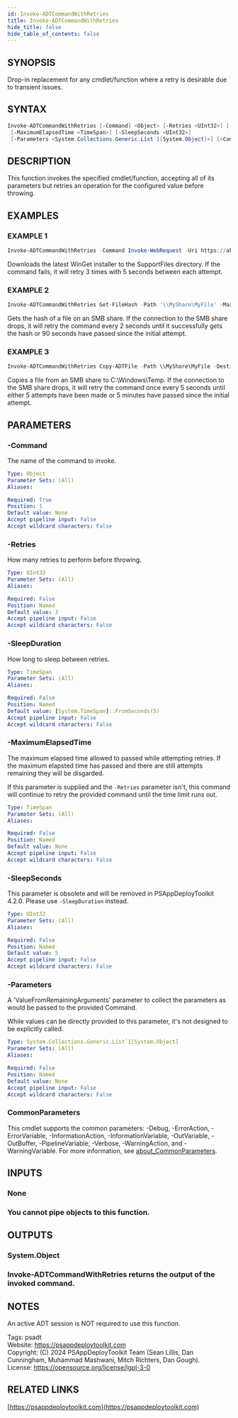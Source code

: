 ```yaml
---
id: Invoke-ADTCommandWithRetries
title: Invoke-ADTCommandWithRetries
hide_title: false
hide_table_of_contents: false
---
```


## SYNOPSIS

Drop-in replacement for any cmdlet/function where a retry is desirable due to transient issues.

## SYNTAX

```powershell
Invoke-ADTCommandWithRetries [-Command] <Object> [-Retries <UInt32>] [-SleepDuration <TimeSpan>]
 [-MaximumElapsedTime <TimeSpan>] [-SleepSeconds <UInt32>]
 [-Parameters <System.Collections.Generic.List`1[System.Object]>] [<CommonParameters>]
```

## DESCRIPTION

This function invokes the specified cmdlet/function, accepting all of its parameters but retries an operation for the configured value before throwing.

## EXAMPLES

### EXAMPLE 1

```powershell
Invoke-ADTCommandWithRetries -Command Invoke-WebRequest -Uri https://aka.ms/getwinget -OutFile "$($adtSession.DirSupportFiles)\Microsoft.DesktopAppInstaller_8wekyb3d8bbwe.msixbundle"
```

Downloads the latest WinGet installer to the SupportFiles directory.
If the command fails, it will retry 3 times with 5 seconds between each attempt.

### EXAMPLE 2

```powershell
Invoke-ADTCommandWithRetries Get-FileHash -Path '\\MyShare\MyFile' -MaximumElapsedTime (New-TimeSpan -Seconds 90) -SleepDuration (New-TimeSpan -Seconds 1)
```

Gets the hash of a file on an SMB share.
If the connection to the SMB share drops, it will retry the command every 2 seconds until it successfully gets the hash or 90 seconds have passed since the initial attempt.

### EXAMPLE 3

```powershell
Invoke-ADTCommandWithRetries Copy-ADTFile -Path \\MyShare\MyFile -Destination C:\Windows\Temp -Retries 5 -MaximumElapsedTime (New-TimeSpan -Minutes 5)
```

Copies a file from an SMB share to C:\Windows\Temp.
If the connection to the SMB share drops, it will retry the command once every 5 seconds until either 5 attempts have been made or 5 minutes have passed since the initial attempt.

## PARAMETERS

### -Command

The name of the command to invoke.

```yaml
Type: Object
Parameter Sets: (All)
Aliases:

Required: True
Position: 1
Default value: None
Accept pipeline input: False
Accept wildcard characters: False
```

### -Retries

How many retries to perform before throwing.

```yaml
Type: UInt32
Parameter Sets: (All)
Aliases:

Required: False
Position: Named
Default value: 3
Accept pipeline input: False
Accept wildcard characters: False
```

### -SleepDuration

How long to sleep between retries.

```yaml
Type: TimeSpan
Parameter Sets: (All)
Aliases:

Required: False
Position: Named
Default value: [System.TimeSpan]::FromSeconds(5)
Accept pipeline input: False
Accept wildcard characters: False
```

### -MaximumElapsedTime

The maximum elapsed time allowed to passed while attempting retries.
If the maximum elapsted time has passed and there are still attempts remaining they will be disgarded.

If this parameter is supplied and the `-Retries` parameter isn't, this command will continue to retry the provided command until the time limit runs out.

```yaml
Type: TimeSpan
Parameter Sets: (All)
Aliases:

Required: False
Position: Named
Default value: None
Accept pipeline input: False
Accept wildcard characters: False
```

### -SleepSeconds

This parameter is obsolete and will be removed in PSAppDeployToolkit 4.2.0.
Please use `-SleepDuration` instead.

```yaml
Type: UInt32
Parameter Sets: (All)
Aliases:

Required: False
Position: Named
Default value: 5
Accept pipeline input: False
Accept wildcard characters: False
```

### -Parameters

A 'ValueFromRemainingArguments' parameter to collect the parameters as would be passed to the provided Command.

While values can be directly provided to this parameter, it's not designed to be explicitly called.

```yaml
Type: System.Collections.Generic.List`1[System.Object]
Parameter Sets: (All)
Aliases:

Required: False
Position: Named
Default value: None
Accept pipeline input: False
Accept wildcard characters: False
```

### CommonParameters

This cmdlet supports the common parameters: -Debug, -ErrorAction, -ErrorVariable, -InformationAction, -InformationVariable, -OutVariable, -OutBuffer, -PipelineVariable, -Verbose, -WarningAction, and -WarningVariable. For more information, see [about_CommonParameters](http://go.microsoft.com/fwlink/?LinkID=113216).

## INPUTS

### None

### You cannot pipe objects to this function.
## OUTPUTS

### System.Object

### Invoke-ADTCommandWithRetries returns the output of the invoked command.
## NOTES
An active ADT session is NOT required to use this function.

Tags: psadt<br />
Website: https://psappdeploytoolkit.com<br />
Copyright: (C) 2024 PSAppDeployToolkit Team (Sean Lillis, Dan Cunningham, Muhammad Mashwani, Mitch Richters, Dan Gough).<br />
License: https://opensource.org/license/lgpl-3-0

## RELATED LINKS

[https://psappdeploytoolkit.com](https://psappdeploytoolkit.com)
